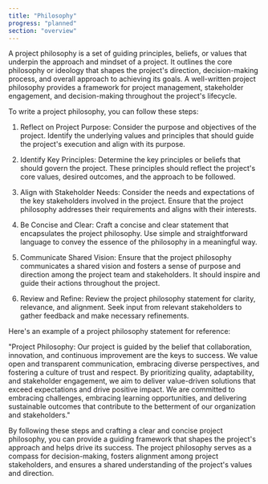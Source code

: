 ```yaml
---
title: "Philosophy"
progress: "planned"
section: "overview"
---
```


A project philosophy is a set of guiding principles, beliefs, or values that underpin the approach and mindset of a project. It outlines the core philosophy or ideology that shapes the project's direction, decision-making process, and overall approach to achieving its goals. A well-written project philosophy provides a framework for project management, stakeholder engagement, and decision-making throughout the project's lifecycle.

To write a project philosophy, you can follow these steps:

1. Reflect on Project Purpose: Consider the purpose and objectives of the project. Identify the underlying values and principles that should guide the project's execution and align with its purpose.

2. Identify Key Principles: Determine the key principles or beliefs that should govern the project. These principles should reflect the project's core values, desired outcomes, and the approach to be followed.

3. Align with Stakeholder Needs: Consider the needs and expectations of the key stakeholders involved in the project. Ensure that the project philosophy addresses their requirements and aligns with their interests.

4. Be Concise and Clear: Craft a concise and clear statement that encapsulates the project philosophy. Use simple and straightforward language to convey the essence of the philosophy in a meaningful way.

5. Communicate Shared Vision: Ensure that the project philosophy communicates a shared vision and fosters a sense of purpose and direction among the project team and stakeholders. It should inspire and guide their actions throughout the project.

6. Review and Refine: Review the project philosophy statement for clarity, relevance, and alignment. Seek input from relevant stakeholders to gather feedback and make necessary refinements.

Here's an example of a project philosophy statement for reference:

"Project Philosophy: Our project is guided by the belief that collaboration, innovation, and continuous improvement are the keys to success. We value open and transparent communication, embracing diverse perspectives, and fostering a culture of trust and respect. By prioritizing quality, adaptability, and stakeholder engagement, we aim to deliver value-driven solutions that exceed expectations and drive positive impact. We are committed to embracing challenges, embracing learning opportunities, and delivering sustainable outcomes that contribute to the betterment of our organization and stakeholders."

By following these steps and crafting a clear and concise project philosophy, you can provide a guiding framework that shapes the project's approach and helps drive its success. The project philosophy serves as a compass for decision-making, fosters alignment among project stakeholders, and ensures a shared understanding of the project's values and direction.